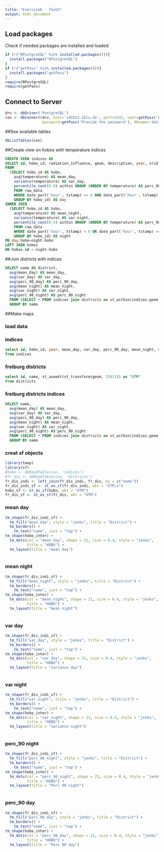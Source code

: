 ---
title: "Exercise6 - Task3"
output: html_document
---

## Load packages
Check if needed packages are installed and loaded.
```{r, echo=FALSE}
if (!("RPostgreSQL" %in% installed.packages())){
  install.packages("RPostgreSQL")
}
if (!("getPass" %in% installed.packages())){
  install.packages("getPass")
}
require(RPostgreSQL)
require(getPass)
```

## Connect to Server
```{r}
drv <- dbDriver('PostgreSQL')
con <- dbConnect(drv, host='v45522.1blu.de', port=5432, user=getPass('Provide the user'), 
                 password=getPass('Provide the password'), dbname='datamanagement')

```
##See available tables
```{r}
dbListTables(con)
```

##Create view on hobos with temperature indices
```{sql connection=con}
CREATE VIEW indices AS
SELECT id, hobo_id, radiation_influence, geom, description, year, srid, created_at, updated_at, mean_day, var_day, perc_90_day, mean_night, var_night, perc_90_night
FROM
  (SELECT hobo_id AS hobo, 
    avg(temperature) AS mean_day,
    variance(temperature) AS var_day,
    percentile_cont(0.9) within GROUP (ORDER BY temperature) AS perc_90_day
    FROM raw_data 
    WHERE date_part('hour', tstamp) >= 6 AND date_part('hour', tstamp) < 18
    GROUP BY hobo_id) AS day
INNER JOIN 
  (SELECT hobo_id AS hobo, 
    avg(temperature) AS mean_night,
    variance(temperature) AS var_night,
    percentile_cont(0.9) within GROUP (ORDER BY temperature) AS perc_90_night
    FROM raw_data 
    WHERE date_part('hour', tstamp) < 6 OR date_part('hour', tstamp) >= 18
    GROUP BY hobo_id) AS night
ON day.hobo=night.hobo
LEFT JOIN hobos
ON hobos.id = night.hobo
```
##Join districts with indices
```{sql connection=con}
SELECT name AS district,
  avg(mean_day) AS mean_day,
  avg(var_day) AS var_day,
  avg(perc_90_day) AS perc_90_day,
  avg(mean_night) AS mean_night,
  avg(var_night) AS var_night,
  avg(perc_90_night) AS perc_90_night
  FROM (SELECT * FROM indices join districts on st_within(indices.geom, districts.geom)) AS test
  GROUP BY name
```

##Make maps

### load data
### indices
```{sql connection=con, output.var ="hobo"}
select id, hobo_id, year, mean_day, var_day, perc_90_day, mean_night, var_night, perc_90_night, st_asewkt(st_transform(geom, 25832)) as "UTM" 
from indices 
```
### freiburg districts
```{sql connection=con, output.var="fr_dis"}
select id, name, st_asewkt(st_transform(geom, 25832)) as "UTM" 
from districts 
```
### freiburg districts indices
```{sql connection=con, output.var = "fr_dis_indi"}
SELECT name,
  avg(mean_day) AS mean_day,
  avg(var_day) AS var_day,
  avg(perc_90_day) AS perc_90_day,
  avg(mean_night) AS mean_night,
  avg(var_night) AS var_night,
  avg(perc_90_night) AS perc_90_night
  FROM (SELECT * FROM indices join districts on st_within(indices.geom, districts.geom)) AS test
  GROUP BY name
```
### creat sf objects
```{r}
library(tmap)
library(sf)
#hobo <- dbReadTable(con, 'indices')
#fr_dis <- dbReadTable(con, 'districts')
fr_dis_indi <- left_join(fr_dis_indi, fr_dis, by = c("name"))
fr_dis_indi_sf <- st_as_sf(fr_dis_indi, wkt = "UTM.x")
hobo_sf <- st_as_sf(hobo, wkt = "UTM")
fr_dis_sf <- st_as_sf(fr_dis, wkt = "UTM")
```

### mean day
```{r}
tm_shape(fr_dis_indi_sf) +
  tm_fill("mean_day", style = "jenks", title = "District") +
  tm_borders() +
    tm_text("name", just = "top") +
tm_shape(hobo_inter) +
  tm_dots(col = "mean_day", shape = 21, size = 0.4, style = "jenks", 
          title = "HOBO") +
  tm_layout(title = "mean day")
   
```

### mean night
```{r}
tm_shape(fr_dis_indi_sf) +
  tm_fill("mean_night", style = "jenks", title = "District") +
  tm_borders() +
    tm_text("name", just = "top") +
tm_shape(hobo_inter) +
  tm_dots(col = "mean_night", shape = 21, size = 0.4, style = "jenks", 
          title = "HOBO") +
  tm_layout(title = "mean night")
   
```

### var day
```{r}
tm_shape(fr_dis_indi_sf) +
  tm_fill("var_day", style = "jenks", title = "District") +
  tm_borders() +
    tm_text("name", just = "top") +
tm_shape(hobo_inter) +
  tm_dots(col = "var_day", shape = 21, size = 0.4, style = "jenks", 
          title = "HOBO") +
  tm_layout(title = "variance day")
   
```

### var night
```{r}
tm_shape(fr_dis_indi_sf) +
  tm_fill("var_night", style = "jenks", title = "District") +
  tm_borders() +
    tm_text("name", just = "top") +
tm_shape(hobo_inter) +
  tm_dots(col = "var_night", shape = 21, size = 0.4, style = "jenks", 
          title = "HOBO") +
  tm_layout(title = "variance night")
   
```

### perc_90 night
```{r}
tm_shape(fr_dis_indi_sf) +
  tm_fill("perc_90_night", style = "jenks", title = "District") +
  tm_borders() +
    tm_text("name", just = "top") +
tm_shape(hobo_inter) +
  tm_dots(col = "perc_90_night", shape = 21, size = 0.4, style = "jenks", 
          title = "HOBO") +
  tm_layout(title = "Perc 90 night")
   
```

### perc_90 day
```{r}
tm_shape(fr_dis_indi_sf) +
  tm_fill("perc_90_day", style = "jenks", title = "District") +
  tm_borders() +
    tm_text("name", just = "top") +
tm_shape(hobo_inter) +
  tm_dots(col = "perc_90_day", shape = 21, size = 0.4, style = "jenks", 
          title = "HOBO") +
  tm_layout(title = "Perc 90 day")
   
```
